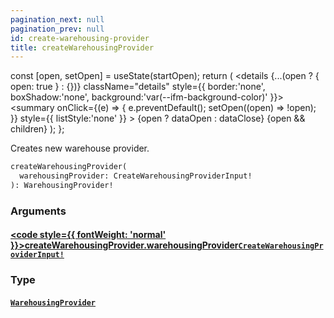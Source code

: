 ```yaml
---
pagination_next: null
pagination_prev: null
id: create-warehousing-provider
title: createWarehousingProvider
---
```









  const [open, setOpen] = useState(startOpen);
  return (
    <details {...(open ? { open: true } : {})} className="details" style={{ border:'none', boxShadow:'none', background:'var(--ifm-background-color)' }}>
      <summary
        onClick={(e) => {
          e.preventDefault();
          setOpen((open) => !open);
        }}
        style={{ listStyle:'none' }}
      >
      {open ? dataOpen : dataClose}
      </summary>
      {open && children}
    </details>
  );
};








Creates new warehouse provider.


```graphql
createWarehousingProvider(
  warehousingProvider: CreateWarehousingProviderInput!
): WarehousingProvider!
```




### Arguments

#### [<code style={{ fontWeight: 'normal' }}>createWarehousingProvider.<b>warehousingProvider</b></code>](#)<Bullet />[`CreateWarehousingProviderInput!`](/schema/types/inputs/create-warehousing-provider-input.mdx) <Badge class="badge badge--secondary" text="non-null"/> <Badge class="badge badge--secondary" text="input"/> 



### Type

#### [`WarehousingProvider`](/schema/types/objects/warehousing-provider.mdx) <Badge class="badge badge--secondary" text="object"/> 







